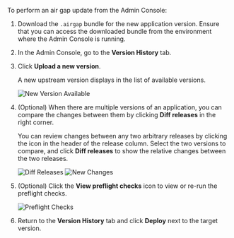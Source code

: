 To perform an air gap update from the Admin Console:

1. Download the `.airgap` bundle for the new application version. Ensure that you can access the downloaded bundle from the environment where the Admin Console is running.
1. In the Admin Console, go to the **Version History** tab.
1. Click **Upload a new version**.

   A new upstream version displays in the list of available versions.

   ![New Version Available](/images/new-version-available.png)

1. (Optional) When there are multiple versions of an application, you can compare
the changes between them by clicking **Diff releases** in the right corner.

   You can review changes between any two arbitrary releases by clicking the icon in the header
   of the release column. Select the two versions to compare, and click **Diff releases**
   to show the relative changes between the two releases.

   ![Diff Releases](/images/diff-releases.png)
   ![New Changes](/images/new-changes.png)

1. (Optional) Click the **View preflight checks** icon to view or re-run the preflight checks.

   ![Preflight Checks](/images/preflight-checks.png)

1. Return to the **Version History** tab and click **Deploy** next to the target version.